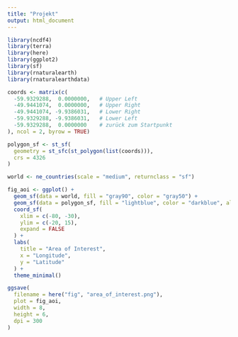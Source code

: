 ```yaml
---
title: "Projekt"
output: html_document
---
```


```r
library(ncdf4)
library(terra)
library(here)
library(ggplot2)
library(sf)
library(rnaturalearth)
library(rnaturalearthdata)
```

```r
coords <- matrix(c(
  -59.9329288,  0.0000000,   # Upper Left
  -49.9441074,  0.0000000,   # Upper Right
  -49.9441074, -9.9386031,   # Lower Right
  -59.9329288, -9.9386031,   # Lower Left
  -59.9329288,  0.0000000    # zurück zum Startpunkt
), ncol = 2, byrow = TRUE)

polygon_sf <- st_sf(
  geometry = st_sfc(st_polygon(list(coords))),
  crs = 4326
)

world <- ne_countries(scale = "medium", returnclass = "sf")

fig_aoi <- ggplot() +
  geom_sf(data = world, fill = "gray90", color = "gray50") +
  geom_sf(data = polygon_sf, fill = "lightblue", color = "darkblue", alpha = 0.6, size = 1) +
  coord_sf(
    xlim = c(-80, -30),
    ylim = c(-20, 15),
    expand = FALSE
  ) +
  labs(
    title = "Area of Interest",
    x = "Longitude",
    y = "Latitude"
  ) +
  theme_minimal()

ggsave(
  filename = here("fig", "area_of_interest.png"),
  plot = fig_aoi,
  width = 8,
  height = 6,
  dpi = 300
)
```
